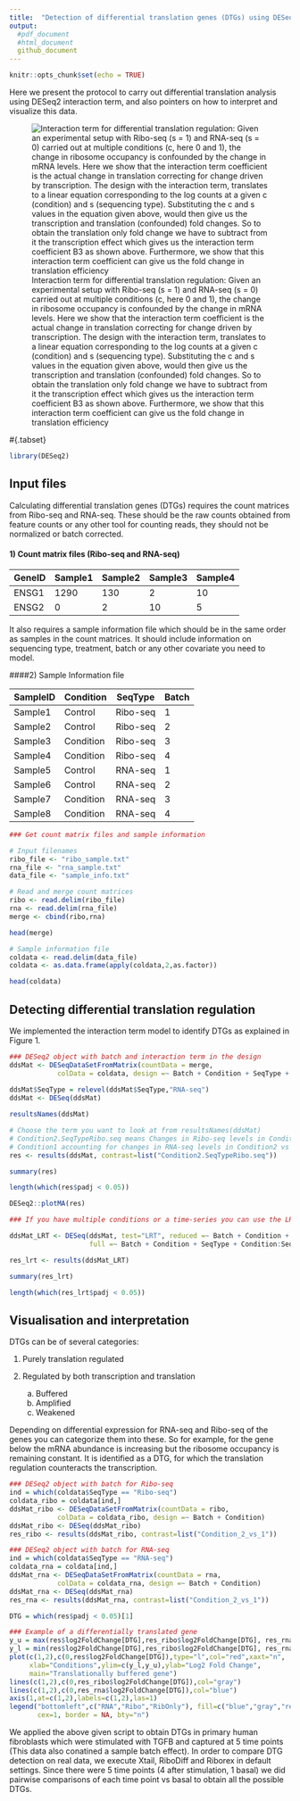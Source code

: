 ```yaml
---
title:  "Detection of differential translation genes (DTGs) using DESeq2 interaction term"
output:
  #pdf_document
  #html_document
  github_document
---
```


```r
knitr::opts_chunk$set(echo = TRUE)

```

Here we present the protocol to carry out differential translation analysis using DESeq2 interaction term,
and also pointers on how to interpret and visualize this data.

![Interaction term for differential translation regulation: Given an experimental setup with Ribo-seq (s = 1) and RNA-seq (s = 0) carried out at multiple conditions (c, here 0 and 1), the change in ribosome occupancy is confounded by the change in mRNA levels. Here we show that the interaction term coefficient is the actual change in translation correcting for change driven by transcription. The design with the interaction term, translates to a linear equation corresponding to the log counts at a given c (condition) and s (sequencing type). Substituting the c and s values in the equation given above, would then give us the transcription and translation (confounded) fold changes. So to obtain the translation only fold change we have to subtract from it the transcription effect which gives us the interaction term coefficient B3 as shown above. Furthermore, we show that this interaction term coefficient can give us the fold change in translation efficiency](model.png)

#{.tabset}

```r
library(DESeq2)
```



## Input files

Calculating differential translation genes (DTGs) requires the count matrices from Ribo-seq and RNA-seq.
These should be the raw counts obtained from feature counts or any other tool for counting reads, 
they should not be normalized or batch corrected.

#### 1) Count matrix files (Ribo-seq and RNA-seq)

| GeneID | Sample1 | Sample2 | Sample3 | Sample4 | 
|-------|------|-----|---|----|
| ENSG1 | 1290 | 130 | 2 | 10 | 
| ENSG2 | 0 | 2 | 10 | 5 |

It also requires a sample information file which should be in the same order as samples in the count
matrices. It should include information on sequencing type, treatment, batch or any other covariate you 
need to model.

####2) Sample Information file

|SampleID|Condition|SeqType|Batch|
|-------|-------|--------|-|
|Sample1|Control|Ribo-seq|1|
|Sample2|Control|Ribo-seq|2|
|Sample3|Condition|Ribo-seq|3|  
|Sample4|Condition|Ribo-seq|4|
|Sample5|Control|RNA-seq|1|  
|Sample6|Control|RNA-seq|2| 
|Sample7|Condition|RNA-seq|3| 
|Sample8|Condition|RNA-seq|4| 

```r

### Get count matrix files and sample information

# Input filenames
ribo_file <- "ribo_sample.txt"
rna_file <- "rna_sample.txt"
data_file <- "sample_info.txt"

# Read and merge count matrices
ribo <- read.delim(ribo_file)  
rna <- read.delim(rna_file)
merge <- cbind(ribo,rna)

head(merge)

# Sample information file
coldata <- read.delim(data_file)
coldata <- as.data.frame(apply(coldata,2,as.factor))

head(coldata)

```

## Detecting differential translation regulation

We implemented the interaction term model to identify DTGs as explained in Figure 1.


```r
### DESeq2 object with batch and interaction term in the design
ddsMat <- DESeqDataSetFromMatrix(countData = merge,
            colData = coldata, design =~ Batch + Condition + SeqType + Condition:SeqType)
    
ddsMat$SeqType = relevel(ddsMat$SeqType,"RNA-seq")
ddsMat <- DESeq(ddsMat)

resultsNames(ddsMat)

# Choose the term you want to look at from resultsNames(ddsMat) 
# Condition2.SeqTypeRibo.seq means Changes in Ribo-seq levels in Condition2 vs
# Condition1 accounting for changes in RNA-seq levels in Condition2 vs Condition1
res <- results(ddsMat, contrast=list("Condition2.SeqTypeRibo.seq"))

summary(res)

length(which(res$padj < 0.05))

DESeq2::plotMA(res)

### If you have multiple conditions or a time-series you can use the LRT as below

ddsMat_LRT <- DESeq(ddsMat, test="LRT", reduced =~ Batch + Condition + SeqType,
                    full =~ Batch + Condition + SeqType + Condition:SeqType)

res_lrt <- results(ddsMat_LRT)

summary(res_lrt)

length(which(res_lrt$padj < 0.05))

```

## Visualisation and interpretation

DTGs can be of several categories:  
  
  
1) Purely translation regulated  
  
2) Regulated by both transcription and translation  
    a) Buffered  
    b) Amplified  
    c) Weakened  
    
Depending on differential expression for RNA-seq and Ribo-seq of the genes you can 
categorize them into these. So for example, for the gene below the mRNA abundance is 
increasing but the ribosome occupancy is remaining constant. It is identified as a DTG, 
for which the translation regulation counteracts the transcription.
  
```r

### DESeq2 object with batch for Ribo-seq
ind = which(coldata$SeqType == "Ribo-seq")
coldata_ribo = coldata[ind,]
ddsMat_ribo <- DESeqDataSetFromMatrix(countData = ribo,
            colData = coldata_ribo, design =~ Batch + Condition)
ddsMat_ribo <- DESeq(ddsMat_ribo)
res_ribo <- results(ddsMat_ribo, contrast=list("Condition_2_vs_1"))

```

```r

### DESeq2 object with batch for RNA-seq
ind = which(coldata$SeqType == "RNA-seq")
coldata_rna = coldata[ind,]
ddsMat_rna <- DESeqDataSetFromMatrix(countData = rna,
            colData = coldata_rna, design =~ Batch + Condition)
ddsMat_rna <- DESeq(ddsMat_rna)
res_rna <- results(ddsMat_rna, contrast=list("Condition_2_vs_1"))
```


```r

DTG = which(res$padj < 0.05)[1]

### Example of a differentially translated gene
y_u = max(res$log2FoldChange[DTG],res_ribo$log2FoldChange[DTG], res_rna$log2FoldChange[DTG])
y_l = min(res$log2FoldChange[DTG],res_ribo$log2FoldChange[DTG], res_rna$log2FoldChange[DTG])
plot(c(1,2),c(0,res$log2FoldChange[DTG]),type="l",col="red",xaxt="n",
     xlab="Conditions",ylim=c(y_l,y_u),ylab="Log2 Fold Change", 
     main="Translationally buffered gene")
lines(c(1,2),c(0,res_ribo$log2FoldChange[DTG]),col="gray")
lines(c(1,2),c(0,res_rna$log2FoldChange[DTG]),col="blue")
axis(1,at=c(1,2),labels=c(1,2),las=1)
legend("bottomleft",c("RNA","Ribo","RibOnly"), fill=c("blue","gray","red"),
       cex=1, border = NA, bty="n")

```



We applied the above given script to obtain DTGs in primary human fibroblasts which were stimulated with TGFB
and captured at 5 time points (This data also conatined a sample batch effect). 
In order to compare DTG detection on real data, we execute Xtail, RiboDiff and Riborex in default settings.
Since there were 5 time points (4 after stimulation, 1 basal) we did pairwise comparisons of each time point 
vs basal to obtain all the possible DTGs.